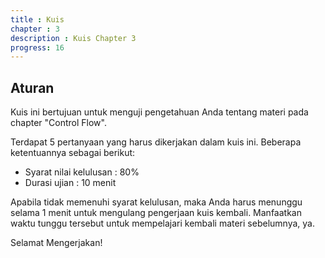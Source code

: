```yaml
---
title : Kuis
chapter : 3
description : Kuis Chapter 3
progress: 16
---
```


## Aturan

Kuis ini bertujuan untuk menguji pengetahuan Anda tentang materi pada chapter "Control Flow".

Terdapat 5 pertanyaan yang harus dikerjakan dalam kuis ini. Beberapa ketentuannya sebagai berikut:

- Syarat nilai kelulusan : 80%
- Durasi ujian : 10 menit

Apabila tidak memenuhi syarat kelulusan, maka Anda harus menunggu selama 1 menit untuk mengulang pengerjaan kuis kembali. Manfaatkan waktu tunggu tersebut untuk mempelajari kembali materi sebelumnya, ya.

Selamat Mengerjakan!

<StartQuizButton/>
